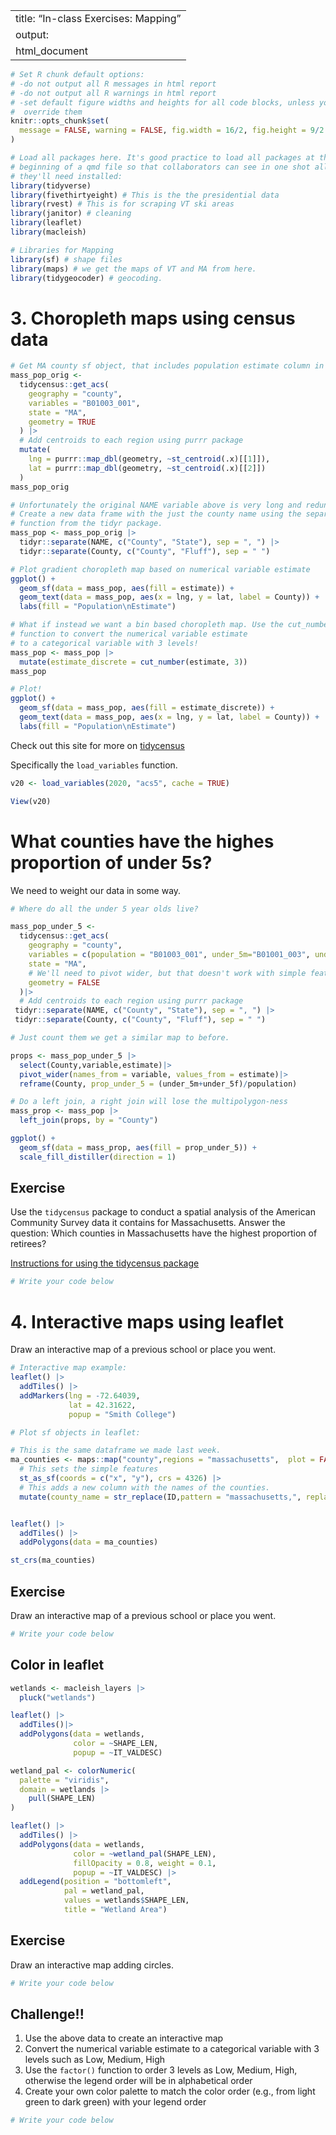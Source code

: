
---
title: "In-class Exercises: Mapping"
output:
  html_document
---

```r
# Set R chunk default options:
# -do not output all R messages in html report
# -do not output all R warnings in html report
# -set default figure widths and heights for all code blocks, unless you 
#  override them
knitr::opts_chunk$set(
  message = FALSE, warning = FALSE, fig.width = 16/2, fig.height = 9/2
)
```

```r
# Load all packages here. It's good practice to load all packages at the
# beginning of a qmd file so that collaborators can see in one shot all packages
# they'll need installed:
library(tidyverse)
library(fivethirtyeight) # This is the the presidential data
library(rvest) # This is for scraping VT ski areas
library(janitor) # cleaning
library(leaflet)
library(macleish)

# Libraries for Mapping
library(sf) # shape files
library(maps) # we get the maps of VT and MA from here. 
library(tidygeocoder) # geocoding. 

```


# 3. Choropleth maps using census data

```r
# Get MA county sf object, that includes population estimate column in data
mass_pop_orig <- 
  tidycensus::get_acs(
    geography = "county", 
    variables = "B01003_001", 
    state = "MA",
    geometry = TRUE
  ) |> 
  # Add centroids to each region using purrr package
  mutate(
    lng = purrr::map_dbl(geometry, ~st_centroid(.x)[[1]]),
    lat = purrr::map_dbl(geometry, ~st_centroid(.x)[[2]])
  )  
mass_pop_orig

# Unfortunately the original NAME variable above is very long and redundant.
# Create a new data frame with the just the county name using the separate()
# function from the tidyr package. 
mass_pop <- mass_pop_orig |> 
  tidyr::separate(NAME, c("County", "State"), sep = ", ") |> 
  tidyr::separate(County, c("County", "Fluff"), sep = " ") 

# Plot gradient choropleth map based on numerical variable estimate
ggplot() +
  geom_sf(data = mass_pop, aes(fill = estimate)) +
  geom_text(data = mass_pop, aes(x = lng, y = lat, label = County)) +
  labs(fill = "Population\nEstimate")

# What if instead we want a bin based choropleth map. Use the cut_number()
# function to convert the numerical variable estimate 
# to a categorical variable with 3 levels!
mass_pop <- mass_pop |>
  mutate(estimate_discrete = cut_number(estimate, 3))
mass_pop

# Plot!
ggplot() +
  geom_sf(data = mass_pop, aes(fill = estimate_discrete)) +
  geom_text(data = mass_pop, aes(x = lng, y = lat, label = County)) +
  labs(fill = "Population\nEstimate")
```

Check out this site for more on [tidycensus](https://walker-data.com/tidycensus/articles/basic-usage.html)

Specifically the `load_variables` function.
```r
v20 <- load_variables(2020, "acs5", cache = TRUE)

View(v20)
```


# What counties have the highes proportion of under 5s?

We need to weight our data in some way. 
```r
# Where do all the under 5 year olds live?

mass_pop_under_5 <- 
  tidycensus::get_acs(
    geography = "county", 
    variables = c(population = "B01003_001", under_5m="B01001_003", under_5f= "B01001_027"),
    state = "MA",
    # We'll need to pivot wider, but that doesn't work with simple features. 
    geometry = FALSE
  )|>
  # Add centroids to each region using purrr package
 tidyr::separate(NAME, c("County", "State"), sep = ", ") |> 
 tidyr::separate(County, c("County", "Fluff"), sep = " ") 

# Just count them we get a similar map to before. 

props <- mass_pop_under_5 |> 
  select(County,variable,estimate)|>
  pivot_wider(names_from = variable, values_from = estimate)|>
  reframe(County, prop_under_5 = (under_5m+under_5f)/population)

# Do a left join, a right join will lose the multipolygon-ness
mass_prop <- mass_pop |>
  left_join(props, by = "County")

ggplot() +
  geom_sf(data = mass_prop, aes(fill = prop_under_5)) +
  scale_fill_distiller(direction = 1)
```

## Exercise

Use the `tidycensus` package to conduct a spatial analysis of the American Community Survey data it contains for Massachusetts. Answer the question: Which counties in Massachusetts have the highest proportion of retirees? 

[Instructions for using the tidycensus package](https://walker-data.com/tidycensus/articles/basic-usage.html)

```r
# Write your code below

```


# 4. Interactive maps using leaflet

Draw an interactive map of a previous school or place you went. 

```r
# Interactive map example:
leaflet() |>
  addTiles() |> 
  addMarkers(lng = -72.64039, 
             lat = 42.31622,
             popup = "Smith College")
```

```r
# Plot sf objects in leaflet:

# This is the same dataframe we made last week.
ma_counties <- maps::map("county",regions = "massachusetts",  plot = FALSE, fill = TRUE) |>
  # This sets the simple features 
  st_as_sf(coords = c("x", "y"), crs = 4326) |>
  # This adds a new column with the names of the counties. 
  mutate(county_name = str_replace(ID,pattern = "massachusetts,", replace = ""))


leaflet() |>
  addTiles() |>
  addPolygons(data = ma_counties)

st_crs(ma_counties)
```

## Exercise

Draw an interactive map of a previous school or place you went.

```r
# Write your code below

```

## Color in leaflet

```r
wetlands <- macleish_layers |>
  pluck("wetlands")

leaflet() |>
  addTiles()|>
  addPolygons(data = wetlands, 
              color = ~SHAPE_LEN, 
              popup = ~IT_VALDESC)

wetland_pal <- colorNumeric(
  palette = "viridis", 
  domain = wetlands |>
    pull(SHAPE_LEN)
)

leaflet() |>
  addTiles() |>
  addPolygons(data = wetlands, 
              color = ~wetland_pal(SHAPE_LEN), 
              fillOpacity = 0.8, weight = 0.1, 
              popup = ~IT_VALDESC) |>
  addLegend(position = "bottomleft", 
            pal = wetland_pal, 
            values = wetlands$SHAPE_LEN,
            title = "Wetland Area")
```

## Exercise

Draw an interactive map adding circles.

```r
# Write your code below

```





## Challenge!!

1. Use the above data to create an interactive map
2. Convert the numerical variable estimate to a categorical variable with 3 levels such as Low, Medium, High
3. Use the `factor()` function to order 3 levels as Low, Medium, High, otherwise the legend order will be in alphabetical order
4. Create your own color palette to match the color order (e.g., from light green to dark green) with your legend order

```r
# Write your code below

```
